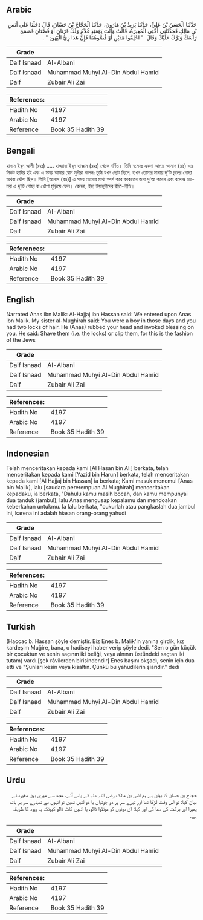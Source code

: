 ## Arabic


<div dir="rtl" lang="ar" style={{fontSize:'larger',backgroundColor:'#f8f9fa',padding:20}}>
حَدَّثَنَا الْحَسَنُ بْنُ عَلِيٍّ، حَدَّثَنَا يَزِيدُ بْنُ هَارُونَ، حَدَّثَنَا الْحَجَّاجُ بْنُ حَسَّانَ، قَالَ دَخَلْنَا عَلَى أَنَسِ بْنِ مَالِكٍ فَحَدَّثَتْنِي أُخْتِي الْمُغِيرَةُ، قَالَتْ وَأَنْتَ يَوْمَئِذٍ غُلاَمٌ وَلَكَ قَرْنَانِ أَوْ قُصَّتَانِ فَمَسَحَ رَأْسَكَ وَبَرَّكَ عَلَيْكَ وَقَالَ ‏ "‏ احْلِقُوا هَذَيْنِ أَوْ قُصُّوهُمَا فَإِنَّ هَذَا زِيُّ الْيَهُودِ ‏"‏ ‏.‏
</div>
<div style={{backgroundColor:'#f8f9fa',padding:20, marginBottom: 10}}><table> <thead> <tr> <th>Grade</th> <th></th> </tr> </thead> <tbody> <tr><td>Daif Isnaad</td><td>Al-Albani</td></tr><tr><td>Daif Isnaad</td><td>Muhammad Muhyi Al-Din Abdul Hamid</td></tr><tr><td>Daif</td><td>Zubair Ali Zai</td></tr></tbody></table><table> <thead> <tr> <th>References:</th> <th></th> </tr> </thead> <tbody><tr><td>Hadith No</td><td>4197</td></tr><tr><td>Arabic No</td><td>4197</td></tr><tr><td>Reference</td><td>Book 35 Hadith 39</td></tr></tbody></table></div>

## Bengali


<div dir="ltr" lang="bn" style={{fontSize:'larger',backgroundColor:'#f8f9fa',padding:20}}>
হাসান ইব্‌ন আলী (রহঃ) ..... হাজ্জাজ ইব্‌ন হাব্বান (রহঃ) থেকে বর্ণিত। তিনি বলেনঃ একদা আমরা আনাস (রাঃ) এর নিকট হাযির হই এবং এ সময় আমার বোন মুগীরা বলেনঃ তুমি যখন ছোট ছিলে, তখন তোমার মাথায় দু’টি চুলের গোছা অথবা খোঁপা ছিল। তিনি [আনাস (রাঃ)] এ সময় তোমার মাথা স্পর্শ করে বরকতের জন্য দু’আ করেন এবং বলেনঃ তোমরা এ দু’টি গোছা বা খোঁপা মুড়িয়ে ফেল। কেননা, ইহা ইয়াহূদীদের রীতি-নীতি।
</div>
<div style={{backgroundColor:'#f8f9fa',padding:20, marginBottom: 10}}><table> <thead> <tr> <th>Grade</th> <th></th> </tr> </thead> <tbody> <tr><td>Daif Isnaad</td><td>Al-Albani</td></tr><tr><td>Daif Isnaad</td><td>Muhammad Muhyi Al-Din Abdul Hamid</td></tr><tr><td>Daif</td><td>Zubair Ali Zai</td></tr></tbody></table><table> <thead> <tr> <th>References:</th> <th></th> </tr> </thead> <tbody><tr><td>Hadith No</td><td>4197</td></tr><tr><td>Arabic No</td><td>4197</td></tr><tr><td>Reference</td><td>Book 35 Hadith 39</td></tr></tbody></table></div>

## English


<div dir="ltr" lang="en" style={{fontSize:'larger',backgroundColor:'#f8f9fa',padding:20}}>
Narrated Anas ibn Malik: Al-Hajjaj ibn Hassan said: We entered upon Anas ibn Malik. My sister al-Mughirah said: You were a boy in those days and you had two locks of hair. He (Anas) rubbed your head and invoked blessing on you. He said: Shave them (i.e. the locks) or clip them, for this is the fashion of the Jews
</div>
<div style={{backgroundColor:'#f8f9fa',padding:20, marginBottom: 10}}><table> <thead> <tr> <th>Grade</th> <th></th> </tr> </thead> <tbody> <tr><td>Daif Isnaad</td><td>Al-Albani</td></tr><tr><td>Daif Isnaad</td><td>Muhammad Muhyi Al-Din Abdul Hamid</td></tr><tr><td>Daif</td><td>Zubair Ali Zai</td></tr></tbody></table><table> <thead> <tr> <th>References:</th> <th></th> </tr> </thead> <tbody><tr><td>Hadith No</td><td>4197</td></tr><tr><td>Arabic No</td><td>4197</td></tr><tr><td>Reference</td><td>Book 35 Hadith 39</td></tr></tbody></table></div>

## Indonesian


<div dir="ltr" lang="id" style={{fontSize:'larger',backgroundColor:'#f8f9fa',padding:20}}>
Telah menceritakan kepada kami [Al Hasan bin Ali] berkata, telah menceritakan kepada kami [Yazid bin Harun] berkata, telah menceritakan kepada kami [Al Hajjaj bin Hassan] ia berkata; Kami masuk menemui [Anas bin Malik], lalu [saudara pererempuan Al Mughirah] menceritakan kepadaku, ia berkata, "Dahulu kamu masih bocah, dan kamu mempunyai dua tanduk (jambul), lalu Anas mengusap kepalamu dan mendoakan keberkahan untukmu. Ia lalu berkata, "cukurlah atau pangkaslah dua jambul ini, karena ini adalah hiasan orang-orang yahudi
</div>
<div style={{backgroundColor:'#f8f9fa',padding:20, marginBottom: 10}}><table> <thead> <tr> <th>Grade</th> <th></th> </tr> </thead> <tbody> <tr><td>Daif Isnaad</td><td>Al-Albani</td></tr><tr><td>Daif Isnaad</td><td>Muhammad Muhyi Al-Din Abdul Hamid</td></tr><tr><td>Daif</td><td>Zubair Ali Zai</td></tr></tbody></table><table> <thead> <tr> <th>References:</th> <th></th> </tr> </thead> <tbody><tr><td>Hadith No</td><td>4197</td></tr><tr><td>Arabic No</td><td>4197</td></tr><tr><td>Reference</td><td>Book 35 Hadith 39</td></tr></tbody></table></div>

## Turkish


<div dir="ltr" lang="tr" style={{fontSize:'larger',backgroundColor:'#f8f9fa',padding:20}}>
(Haccac b. Hassan şöyle demiştir. Biz Enes b. Malik'in yanına girdik, kız kardeşim Muğire, bana, o hadiseyi haber verip şöyle dedi. "Sen o gün küçük bir çocuktun ve senin saçının iki beliği, veya alnının üstündeki saçtan iki tutam) vardı.[şek râvilerden birisindendir] Enes başını okşadı, senin için dua etti ve "Şunları kesin veya kısaltın. Çünkü bu yahudilerin şiarıdır." dedi
</div>
<div style={{backgroundColor:'#f8f9fa',padding:20, marginBottom: 10}}><table> <thead> <tr> <th>Grade</th> <th></th> </tr> </thead> <tbody> <tr><td>Daif Isnaad</td><td>Al-Albani</td></tr><tr><td>Daif Isnaad</td><td>Muhammad Muhyi Al-Din Abdul Hamid</td></tr><tr><td>Daif</td><td>Zubair Ali Zai</td></tr></tbody></table><table> <thead> <tr> <th>References:</th> <th></th> </tr> </thead> <tbody><tr><td>Hadith No</td><td>4197</td></tr><tr><td>Arabic No</td><td>4197</td></tr><tr><td>Reference</td><td>Book 35 Hadith 39</td></tr></tbody></table></div>

## Urdu


<div dir="rtl" lang="ur" style={{fontSize:'larger',backgroundColor:'#f8f9fa',padding:20}}>
حجاج بن حسان کا بیان ہے ہم انس بن مالک رضی اللہ عنہ کے پاس آئے، مجھ سے میری بہن مغیرہ نے بیان کیا: تو اس وقت لڑکا تھا اور تیرے سر پر دو چوٹیاں یا دو لٹیں تھیں تو انہوں نے تمہارے سر پر ہاتھ پھیرا اور برکت کی دعا کی اور کہا: ان دونوں کو مونڈوا ڈالو، یا انہیں کاٹ ڈالو کیونکہ یہ یہود کا طریقہ ہے۔
</div>
<div style={{backgroundColor:'#f8f9fa',padding:20, marginBottom: 10}}><table> <thead> <tr> <th>Grade</th> <th></th> </tr> </thead> <tbody> <tr><td>Daif Isnaad</td><td>Al-Albani</td></tr><tr><td>Daif Isnaad</td><td>Muhammad Muhyi Al-Din Abdul Hamid</td></tr><tr><td>Daif</td><td>Zubair Ali Zai</td></tr></tbody></table><table> <thead> <tr> <th>References:</th> <th></th> </tr> </thead> <tbody><tr><td>Hadith No</td><td>4197</td></tr><tr><td>Arabic No</td><td>4197</td></tr><tr><td>Reference</td><td>Book 35 Hadith 39</td></tr></tbody></table></div>
